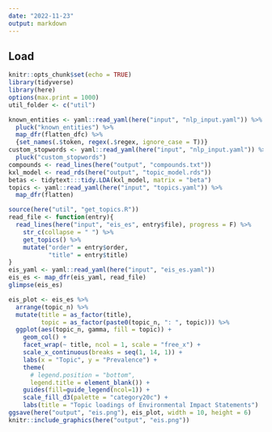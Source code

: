 ```yaml
---
date: "2022-11-23"
output: markdown
---
```


## Load

```r
knitr::opts_chunk$set(echo = TRUE)
library(tidyverse)
library(here)
options(max.print = 1000)
util_folder <- c("util")

known_entities <- yaml::read_yaml(here("input", "nlp_input.yaml")) %>%
  pluck("known_entities") %>%
  map_dfr(flatten_dfc) %>%
  {set_names(.$token, regex(.$regex, ignore_case = T))}
custom_stopwords <- yaml::read_yaml(here("input", "nlp_input.yaml")) %>%
  pluck("custom_stopwords")
compounds <- read_lines(here("output", "compounds.txt"))
kxl_model <- read_rds(here("output", "topic_model.rds"))
betas <- tidytext:::tidy.LDA(kxl_model, matrix = "beta")
topics <- yaml::read_yaml(here("input", "topics.yaml")) %>%
  map_dfr(flatten)
```

```r
source(here("util", "get_topics.R"))
read_file <- function(entry){
  read_lines(here("input", "eis_es", entry$file), progress = F) %>%
    str_c(collapse = " ") %>%
    get_topics() %>%
    mutate("order" = entry$order,
           "title" = entry$title)
}
eis_yaml <- yaml::read_yaml(here("input", "eis_es.yaml"))
eis_es <- map_dfr(eis_yaml, read_file)
glimpse(eis_es)
```

```r
eis_plot <- eis_es %>%
  arrange(topic_n) %>%
  mutate(title = as_factor(title), 
         topic = as_factor(paste0(topic_n, ": ", topic))) %>%
  ggplot(aes(topic_n, gamma, fill = topic)) +
    geom_col() +
    facet_wrap(~ title, ncol = 1, scale = "free_x") +
    scale_x_continuous(breaks = seq(1, 14, 1)) +
    labs(x = "Topic", y = "Prevalence") +
    theme(
      # legend.position = "bottom",
      legend.title = element_blank()) +
    guides(fill=guide_legend(ncol=1)) +
    scale_fill_d3(palette = "category20c") + 
    labs(title = "Topic loadings of Environmental Impact Statements")
ggsave(here("output", "eis.png"), eis_plot, width = 10, height = 6)
knitr::include_graphics(here("output", "eis.png"))
```
